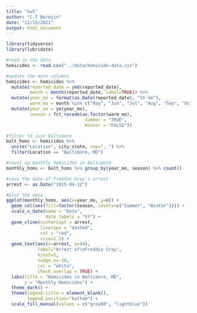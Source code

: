 ```yaml
---
title: "hw5"
author: "C-T Berezin"
date: "11/15/2021"
output: html_document
---
```


```r
library(tidyverse)
library(lubridate)
```

```r
#read in the data
homicides <- read.csv("../data/homicide-data.csv")
```

```r
#update the date columns
homicides <- homicides %>% 
  mutate(reported_date = ymd(reported_date),
         month = month(reported_date, label=TRUE)) %>%
  mutate(year_mo = format(as.Date(reported_date), "%Y-%m"),
         warm_mo = month %in% c("May", "Jun", "Jul", "Aug", "Sep", "Oct")) %>% 
  mutate(year_mo = ym(year_mo),
         season = fct_recode(as.factor(warm_mo),
                              Summer = "TRUE",
                              Winter = "FALSE"))
```

```r
#filter to just Baltimore
balt_homs <- homicides %>% 
  unite("Location", city:state, sep=", ") %>% 
  filter(Location == "Baltimore, MD")
```

```r
#count up monthly homicides in Baltimore
monthly_homs <- balt_homs %>% group_by(year_mo, season) %>% count()
```

```r
#save the date of Freddie Gray's arrest
arrest <- as.Date("2015-04-12")
```

```r
#plot the data
ggplot(monthly_homs, aes(x=year_mo, y=n)) +
  geom_col(aes(fill=factor(season, levels=c("Summer", "Winter")))) +
  scale_x_date(name = "Date",
               date_labels = "%Y") +
  geom_vline(xintercept = arrest,
             linetype = "dashed",
             col = "red",
             size=1.5) +
  geom_text(aes(x=arrest, y=40),
            label="Arrest of\nFreddie Gray",
            hjust=1,
            nudge_x=-30,
            col = "white",
            check_overlap = TRUE) +
  labs(title = "Homicides in Baltimore, MD",
       y = "Monthly Homicides") +
  theme_dark() +
  theme(legend.title = element_blank(),
        legend.position="bottom") +
  scale_fill_manual(values = c("grey80", "lightblue"))
```

